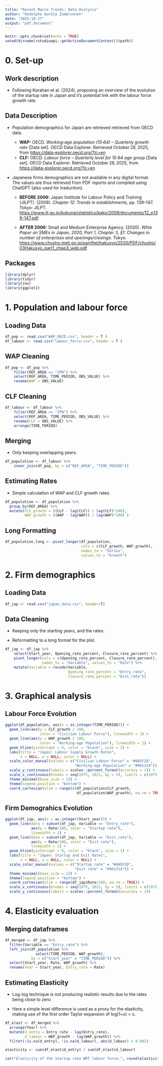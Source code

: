 ---
title: "Recent Macro Trends: Data Analysis"
author: "Rodolphe Aurèle Zumbrunnen"
date: "2025-10-27"
output: "pdf_document"
---

```{r setup, include=FALSE}
knitr::opts_chunk$set(echo = TRUE)
setwd(dirname(rstudioapi::getActiveDocumentContext()$path))
```

# 0. Set-up

## Work description

-   Following Karahan et al. (2024), proposing an overview of the evolution of the startup rate in Japan and it's potential link with the labour force growth rate.

## Data Description

-   Population demographics for Japan are retrieved retrieved from OECD data.

    -   **WAP:** OECD. *Working‑age population (15‑64) – Quarterly growth rate* [Data set]. OECD Data Explorer. Retrieved October 28, 2025, from <https://data-explorer.oecd.org/?lc=en>
    -   **CLF:** OECD. *Labour force – Quarterly level for 15‑64 age group* [Data set]. OECD Data Explorer. Retrieved October 28, 2025, from <https://data-explorer.oecd.org/?lc=en>

-   Japanese firms demographics are not available in any digital format. The values are thus retrieved from PDF reports and compiled using ChatGPT (also used for traduction).

    -   **BEFORE 2006:** Japan Institute for Labour Policy and Training (JILPT). (2009). *Chapter 12: Trends in establishments,* pp. 139–147. Tokyo: JILPT. <https://www.jil.go.jp/kokunai/statistics/kako/2009/documents/12_p139-147.pdf>

    -   **AFTER 2006:** Small and Medium Enterprise Agency. (2020). *Whte Paper on SMEs in Japan, 2020, Part 1, Chapter 3, §1: Changes in number of enterprises and openings/closings.* Tokyo. <https://www.chusho.meti.go.jp/pamflet/hakusyo/2020/PDF/chusho/03Hakusyo_part1_chap3_web.pdf>

## Packages

```{r warning=FALSE, message=FALSE}
library(dplyr)
library(tidyr)
library(zoo)
library(ggplot2)
```

# 1. Population and labour force

## Loading Data

```{r}
df_pop <- read.csv("WAP_OECD.csv", header = T ) 
df_labour <- read.csv("labour_force.csv", header = T )
```

## WAP Cleaning

```{r}
df_pop <- df_pop %>%
    filter(REF_AREA == "JPN") %>% 
    select(REF_AREA, TIME_PERIOD, OBS_VALUE) %>%
    rename(WAP = OBS_VALUE)     
```

## CLF Cleaning

```{r}
df_labour <- df_labour %>% 
    filter(REF_AREA == "JPN") %>% 
    select(REF_AREA, TIME_PERIOD, OBS_VALUE) %>%
    rename(CLF = OBS_VALUE) %>% 
    arrange(TIME_PERIOD)
```

## Merging

-   Only keeping overlapping years.

```{r}
df_population <- df_labour %>%
    inner_join(df_pop, by = c("REF_AREA", "TIME_PERIOD"))
```

## Estimating Rates

-   Simple calculation of WAP and CLF growth rates.

```{r}
df_population <- df_population %>%  
  group_by(REF_AREA) %>% 
  mutate(CLF_growth = ((CLF - lag(CLF)) / lag(CLF)*100),
         WAP_growth = ((WAP - lag(WAP)) / lag(WAP)*100) )
```

## Long Formatting

```{r}
df_population_long <- pivot_longer(df_population,
                                   cols = c(CLF_growth, WAP_growth),
                                   names_to = "Series",
                                   values_to = "Growth")
```

# 2. Firm demographics

## Loading Data

```{r}
df_jap <- read.csv("japan_data.csv", header=T)
```

## Data Cleaning

-   Keeping only the starting years, and the rates.

-   Reformatting to a long format for the plot.

```{r}
df_jap <- df_jap %>%
    select(Start_year, Opening_rate_percent, Closure_rate_percent) %>% 
    pivot_longer(cols = c(Opening_rate_percent, Closure_rate_percent),
                 names_to = "Variable", values_to = "Rate") %>%
    mutate(Variable = recode(Variable,
                             Opening_rate_percent = "Entry_rate", 
                             Closure_rate_percent = "Exit_rate"))
```

# 3. Graphical analysis

## Labour Force Evolution

```{r warning=FALSE, message=FALSE}
ggplot(df_population, aes(x = as.integer(TIME_PERIOD))) +
  geom_line(aes(y = CLF_growth / 100,
                color = "Civilian Labour Force"), linewidth = 1) +
  geom_line(aes(y = WAP_growth / 100,
                color = "Working-age Population"), linewidth = 1) +
  geom_hline(yintercept = 0, color = "black", size = 1) +
  labs(title = "Japan: Labour Supply Growth Rates",
       x = NULL, y = NULL, color = NULL) +
  scale_color_manual(values = c("Civilian Labour Force" = "#0A5F2D",
                                "Working-age Population" = "#961314")) +
  scale_y_continuous(labels = scales::percent_format(accuracy = 1)) +
  scale_x_continuous(breaks = seq(1975, 2021, by = 5), limits = c(1975, 2021))+
  theme_minimal(base_size = 13) +
  theme(legend.position = "bottom") +
  coord_cartesian(ylim = range(c(df_population$CLF_growth,
                                 df_population$WAP_growth), na.rm = TRUE) /100)

```

## Firm Demograhics Evolution

```{r}
ggplot(df_jap, aes(x = as.integer(Start_year))) +
  geom_line(data = subset(df_jap, Variable == "Entry_rate"),
            aes(y = Rate/100, color = "Startup rate"),
            linewidth = 1) +
  geom_line(data = subset(df_jap, Variable == "Exit_rate"),
            aes(y = Rate/100, color = "Exit rate"),
            linewidth = 1) +
  geom_hline(yintercept = 0, color = "black", size = 1) +
  labs(title = "Japan: Startup and Exit Rates",
       x = NULL, y = NULL, color = NULL) +
  scale_color_manual(values = c("Startup rate" = "#0A5F2D",
                                "Exit rate" = "#961314")) +
  theme_minimal(base_size = 13) +
  theme(legend.position = "bottom") +
  coord_cartesian(ylim = range(df_jap$Rate/100, na.rm = TRUE)) +
  scale_x_continuous(breaks = seq(1975, 2021, by = 5), limits = c(1975, 2021)) +
  scale_y_continuous(labels = scales::percent_format(accuracy = 1))


```

# 4. Elasticity evaluation

## Merging dataframes

```{r warning=FALSE, message=FALSE}
df_merged <- df_jap %>%
  filter(Variable == "Entry_rate") %>% 
  left_join(df_population %>%
              select(TIME_PERIOD, WAP_growth),
            by = c("Start_year" = "TIME_PERIOD")) %>%
  select(Start_year, Rate, WAP_growth) %>%
  rename(Year = Start_year, Entry_rate = Rate)
```

## Estimating Elasticity

-   Log-log technique is not producing realistic results due to the rates being close to zero.

-   Here a simple level difference is used as a proxy for the elasticity, making use of the first order Taylor expansion of log(1+x) = x.

```{r}
df_elast <- df_merged %>%
  arrange(Year) %>%
  mutate(d_entry = Entry_rate - lag(Entry_rate),
         d_labour = WAP_growth - lag(WAP_growth)) %>%
  filter(!is.na(d_entry), !is.na(d_labour), abs(d_labour) > 0.001)

elasticity <- sum(df_elast$d_entry) / sum(df_elast$d_labour)

cat("Elasticity of the Startup rate WRT labour force:", round(elasticity, 2))
```

